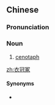 ==Chinese==
{{zh-forms|type=21}}

===Pronunciation===
{{zh-pron
|m=yīguānzhǒng
|cat=n
}}

===Noun===
{{zh-noun}}

# [[cenotaph]]

[[zh:衣冠冢]]

====Synonyms====
* {{zh-l|衣冠墓}}